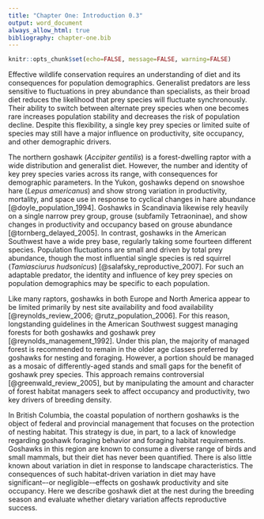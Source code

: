 ```yaml
---
title: "Chapter One: Introduction 0.3"
output: word_document
always_allow_html: true
bibliography: chapter-one.bib
---
```


```r
knitr::opts_chunk$set(echo=FALSE, message=FALSE, warning=FALSE)
```

Effective wildlife conservation requires an understanding of diet and its consequences for population demographics. Generalist predators are less sensitive to fluctuations in prey abundance than specialists, as their broad diet reduces the likelihood that prey species will fluctuate synchronously. Their ability to switch between alternate prey species when one becomes rare increases population stability and decreases the risk of population decline. Despite this flexibility, a single key prey species or limited suite of species may still have a major influence on productivity, site occupancy, and other demographic drivers.

The northern goshawk (*Accipiter gentilis*) is a forest-dwelling raptor with a wide distribution and generalist diet. However, the number and identity of key prey species varies across its range, with consequences for demographic parameters. In the Yukon, goshawks depend on snowshoe hare (*Lepus americanus*) and show strong variation in productivity, mortality, and space use in response to cyclical changes in hare abundance [@doyle_population_1994]. Goshawks in Scandinavia <!-- Fennoscandia? --> likewise rely heavily on a single narrow prey group, grouse (subfamily Tetraoninae), and show changes in productivity and occupancy based on grouse abundance [@tornberg_delayed_2005]. In contrast, goshawks in the American Southwest have a wide prey base, regularly taking some fourteen different species. Population fluctuations are small and driven by total prey abundance, though the most influential single species is red squirrel (*Tamiasciurus hudsonicus*) [@salafsky_reproductive_2007]. For such an adaptable predator, the identity and influence of key prey species on population demographics may be specific to each population.

Like many raptors, goshawks in both Europe and North America appear to be limited primarily by nest site availability and food availability [@reynolds_review_2006; @rutz_population_2006]. For this reason, longstanding guidelines in the American Southwest suggest managing forests for both goshawks and goshawk prey [@reynolds_management_1992]. Under this plan, the majority of managed forest is recommended to remain in the older age classes preferred by goshawks for nesting and foraging. However, a portion should be managed as a mosaic of differently-aged stands and small gaps for the benefit of goshawk prey species. This approach remains controversial [@greenwald_review_2005], but by manipulating the amount and character of forest habitat managers seek to affect occupancy and productivity, two key drivers of breeding density. <!-- swap this out, since this chapter no longer focuses on landscape? -->

In British Columbia, the coastal population of northern goshawks is the object of federal and provincial management that focuses on the protection of nesting habitat. This strategy is due, in part, to a lack of knowledge regarding goshawk foraging behavior and foraging habitat requirements. Goshawks in this region are known to consume a diverse range of birds and small mammals, but their diet has never been quantified. There is also little known about variation in diet in response to landscape characteristics. The consequences of such habitat-driven variation in diet may have significant–-or negligible-–effects on goshawk productivity and site occupancy. Here we describe goshawk diet at the nest during the breeding season and evaluate whether dietary variation affects reproductive success.

<!-- Here we describe goshawk diet at the nest during the breeding season. We evaluate whether landscape characteristics are correlated with variation in breeding season diet across this ecologically diverse region. Finally, we explore whether territory quality and reproductive success vary with diet and landscape characteristics. Addressing these fundamental knowledge gaps will assist in improving existing forest management strategies. -->